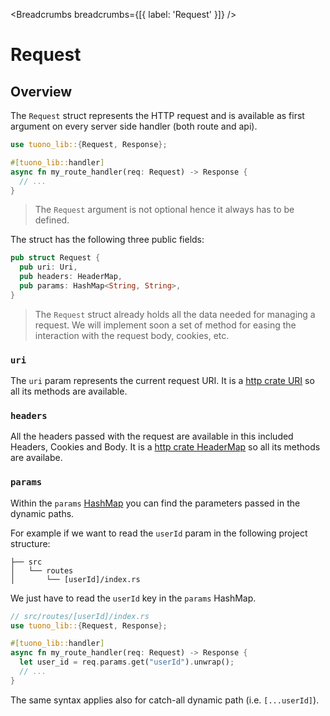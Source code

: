 
<MetaTags
  title="Tuono - Request"
  canonical="https://tuono.dev/documentation/server-utilities/request"
  description="Read the HTTP request with the Request struct"
/>


<Breadcrumbs breadcrumbs={[{ label: 'Request' }]} />

# Request

## Overview

The `Request` struct represents the HTTP request and is available as first
argument on every server side handler (both route and api).

```rs
use tuono_lib::{Request, Response};

#[tuono_lib::handler]
async fn my_route_handler(req: Request) -> Response {
  // ...
}
```

> The `Request` argument is not optional hence it always has to be defined.

The struct has the following three public fields:

```rs
pub struct Request {
  pub uri: Uri,
  pub headers: HeaderMap,
  pub params: HashMap<String, String>,
}
```

> The `Request` struct already holds all the data needed for managing a request.
> We will implement soon a set of method for easing the interaction with the
> request body, cookies, etc.

### `uri`

The `uri` param represents the current request URI. It is a [http
crate URI](https://docs.rs/http/latest/http/uri/struct.Uri.html) so all its
methods are available.

### `headers`

All the headers passed with the request are available in this included Headers, Cookies
and Body. It is a [http crate
HeaderMap](https://docs.rs/http/1.2.0/http/header/struct.HeaderMap.html) so all
its methods are availabe.

### `params`

Within the `params` [HashMap](https://doc.rust-lang.org/std/collections/hash_map/struct.HashMap.html)
you can find the parameters passed in the dynamic paths.

For example if we want to read the `userId` param in the following project
structure:

```text
├── src
│   └── routes
│       └── [userId]/index.rs
```

We just have to read the `userId` key in the `params` HashMap.

```rs
// src/routes/[userId]/index.rs
use tuono_lib::{Request, Response};

#[tuono_lib::handler]
async fn my_route_handler(req: Request) -> Response {
  let user_id = req.params.get("userId").unwrap();
  // ...
}
```

The same syntax applies also for catch-all dynamic path (i.e. `[...userId]`).
